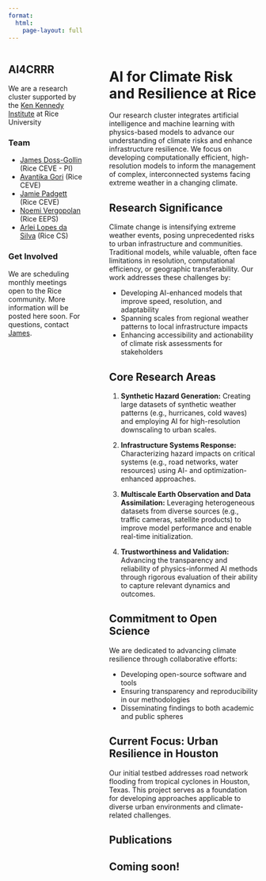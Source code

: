 ```yaml
---
format: 
  html:
    page-layout: full
---
```


:::: {.columns}
::: {.column width="32.5%"}
## AI4CRRR

We are a research cluster supported by the [Ken Kennedy Institute](https://kenkennedy.rice.edu/) at Rice University

### Team

- [James Doss-Gollin](https://dossgollin-lab.github.io/) (Rice CEVE - PI)
- [Avantika Gori](https://gori.blogs.rice.edu/) (Rice CEVE)
- [Jamie Padgett](https://padgett.rice.edu/) (Rice CEVE)
- [Noemi Vergopolan](https://waterai.earth/) (Rice EEPS)
- [Arlei Lopes da Silva](https://cs.rice.edu/~al110/) (Rice CS)

### Get Involved

We are scheduling monthly meetings open to the Rice community.
More information will be posted here soon.
For questions, contact [James](mailto:jdossgollin@rice.edu).

:::
::: {.column width="2.5%"}
:::
::: {.column width="65%"}
# AI for Climate Risk and Resilience at Rice

Our research cluster integrates artificial intelligence and machine learning with physics-based models to advance our understanding of climate risks and enhance infrastructure resilience. We focus on developing computationally efficient, high-resolution models to inform the management of complex, interconnected systems facing extreme weather in a changing climate.

## Research Significance

Climate change is intensifying extreme weather events, posing unprecedented risks to urban infrastructure and communities. Traditional models, while valuable, often face limitations in resolution, computational efficiency, or geographic transferability. Our work addresses these challenges by:

- Developing AI-enhanced models that improve speed, resolution, and adaptability
- Spanning scales from regional weather patterns to local infrastructure impacts
- Enhancing accessibility and actionability of climate risk assessments for stakeholders

## Core Research Areas

1. **Synthetic Hazard Generation:** Creating large datasets of synthetic weather patterns (e.g., hurricanes, cold waves) and employing AI for high-resolution downscaling to urban scales.

2. **Infrastructure Systems Response:** Characterizing hazard impacts on critical systems (e.g., road networks, water resources) using AI- and optimization-enhanced approaches.

3. **Multiscale Earth Observation and Data Assimilation:** Leveraging heterogeneous datasets from diverse sources (e.g., traffic cameras, satellite products) to improve model performance and enable real-time initialization.

4. **Trustworthiness and Validation:** Advancing the transparency and reliability of physics-informed AI methods through rigorous evaluation of their ability to capture relevant dynamics and outcomes.

## Commitment to Open Science

We are dedicated to advancing climate resilience through collaborative efforts:

- Developing open-source software and tools
- Ensuring transparency and reproducibility in our methodologies
- Disseminating findings to both academic and public spheres

## Current Focus: Urban Resilience in Houston

Our initial testbed addresses road network flooding from tropical cyclones in Houston, Texas. This project serves as a foundation for developing approaches applicable to diverse urban environments and climate-related challenges.

## Publications

::: {.callout-note}
## Coming soon!
:::

:::
::::